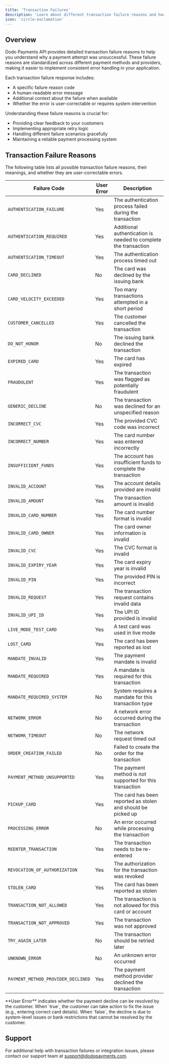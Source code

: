 ```yaml
---
title: 'Transaction Failures'
description: 'Learn about different transaction failure reasons and how to handle them in Dodo Payments API.'
icon: 'circle-exclamation'
---
```


## Overview

Dodo Payments API provides detailed transaction failure reasons to help you understand why a payment attempt was unsuccessful. These failure reasons are standardized across different payment methods and providers, making it easier to implement consistent error handling in your application.

Each transaction failure response includes:
- A specific failure reason code
- A human-readable error message
- Additional context about the failure when available
- Whether the error is user-correctable or requires system intervention

Understanding these failure reasons is crucial for:
- Providing clear feedback to your customers
- Implementing appropriate retry logic
- Handling different failure scenarios gracefully
- Maintaining a reliable payment processing system

## Transaction Failure Reasons

The following table lists all possible transaction failure reasons, their meanings, and whether they are user-correctable errors.

| Failure Code | User Error | Description |
|----------------|------------|-------------|
| `AUTHENTICATION_FAILURE` | Yes | The authentication process failed during the transaction |
| `AUTHENTICATION_REQUIRED` | Yes | Additional authentication is needed to complete the transaction |
| `AUTHENTICATION_TIMEOUT` | Yes | The authentication process timed out |
| `CARD_DECLINED` | No | The card was declined by the issuing bank |
| `CARD_VELOCITY_EXCEEDED` | Yes | Too many transactions attempted in a short period |
| `CUSTOMER_CANCELLED` | Yes | The customer cancelled the transaction |
| `DO_NOT_HONOR` | No | The issuing bank declined the transaction |
| `EXPIRED_CARD` | Yes | The card has expired |
| `FRAUDULENT` | Yes | The transaction was flagged as potentially fraudulent |
| `GENERIC_DECLINE` | No | The transaction was declined for an unspecified reason |
| `INCORRECT_CVC` | Yes | The provided CVC code was incorrect |
| `INCORRECT_NUMBER` | Yes | The card number was entered incorrectly |
| `INSUFFICIENT_FUNDS` | Yes | The account has insufficient funds to complete the transaction |
| `INVALID_ACCOUNT` | Yes | The account details provided are invalid |
| `INVALID_AMOUNT` | Yes | The transaction amount is invalid |
| `INVALID_CARD_NUMBER` | Yes | The card number format is invalid |
| `INVALID_CARD_OWNER` | Yes | The card owner information is invalid |
| `INVALID_CVC` | Yes | The CVC format is invalid |
| `INVALID_EXPIRY_YEAR` | Yes | The card expiry year is invalid |
| `INVALID_PIN` | Yes | The provided PIN is incorrect |
| `INVALID_REQUEST` | Yes | The transaction request contains invalid data |
| `INVALID_UPI_ID` | Yes | The UPI ID provided is invalid |
| `LIVE_MODE_TEST_CARD` | Yes | A test card was used in live mode |
| `LOST_CARD` | Yes | The card has been reported as lost |
| `MANDATE_INVALID` | Yes | The payment mandate is invalid |
| `MANDATE_REQUIRED` | Yes | A mandate is required for this transaction |
| `MANDATE_REQUIRED_SYSTEM` | No | System requires a mandate for this transaction type |
| `NETWORK_ERROR` | No | A network error occurred during the transaction |
| `NETWORK_TIMEOUT` | No | The network request timed out |
| `ORDER_CREATION_FAILED` | No | Failed to create the order for the transaction |
| `PAYMENT_METHOD_UNSUPPORTED` | Yes | The payment method is not supported for this transaction |
| `PICKUP_CARD` | Yes | The card has been reported as stolen and should be picked up |
| `PROCESSING_ERROR` | No | An error occurred while processing the transaction |
| `REENTER_TRANSACTION` | Yes | The transaction needs to be re-entered |
| `REVOCATION_OF_AUTHORIZATION` | Yes | The authorization for the transaction was revoked |
| `STOLEN_CARD` | Yes | The card has been reported as stolen |
| `TRANSACTION_NOT_ALLOWED` | Yes | The transaction is not allowed for this card or account |
| `TRANSACTION_NOT_APPROVED` | Yes | The transaction was not approved |
| `TRY_AGAIN_LATER` | No | The transaction should be retried later |
| `UNKNOWN_ERROR` | No | An unknown error occurred |
| `PAYMENT_METHOD_PROVIDER_DECLINED` | Yes | The payment method provider declined the transaction |

<Note>
  **User Error** indicates whether the payment decline can be resolved by the customer. When `true`, the customer can take action to fix the issue (e.g., entering correct card details). When `false`, the decline is due to system-level issues or bank restrictions that cannot be resolved by the customer.
</Note>

## Support

For additional help with transaction failures or integration issues, please contact our support team at support@dodopayments.com. 